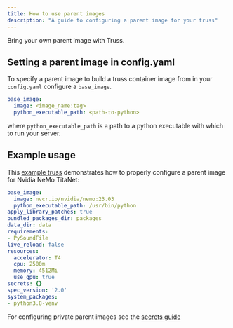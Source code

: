```yaml
---
title: How to use parent images
description: "A guide to configuring a parent image for your truss"
---
```



Bring your own parent image with Truss.

## Setting a parent image in config.yaml

To specify a parent image to build a truss container image from in your `config.yaml` configure a `base_image`.

```yaml config.yaml
base_image:
  image: <image_name:tag>
  python_executable_path: <path-to-python>
```

where `python_executable_path` is a path to a python executable with which to run your server.

## Example usage

This [example truss](https://github.com/basetenlabs/truss/tree/main/examples/nemo-titanet) demonstrates how to properly configure a parent image for Nvidia NeMo TitaNet:

```yaml config.yaml
base_image:
  image: nvcr.io/nvidia/nemo:23.03
  python_executable_path: /usr/bin/python
apply_library_patches: true
bundled_packages_dir: packages
data_dir: data
requirements:
- PySoundFile
live_reload: false
resources:
  accelerator: T4
  cpu: 2500m
  memory: 4512Mi
  use_gpu: true
secrets: {}
spec_version: '2.0'
system_packages:
- python3.8-venv
```

For configuring private parent images see the [secrets guide](secrets#using-secrets-at-build-time)
